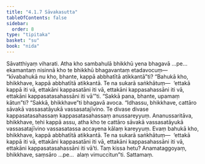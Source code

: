```yaml
---
title: "4.1.7 Sāvakasutta"
tableOfContents: false
sidebar:
  order: 8
type: "tipitaka"
basket: "su"
book: "nida"
---
```



<DynamicBreadcrumb />

<Division number="130" book="nida" bookNo="12" page="390">

<Paragraph number="844" book="nida">
Sāvatthiyaṃ viharati. Atha kho sambahulā bhikkhū yena bhagavā …pe…  ekamantaṃ nisinnā kho te bhikkhū bhagavantaṃ etadavocuṃ—  “kīvabahukā nu kho, bhante, kappā abbhatītā atikkantā”ti? “Bahukā kho, bhikkhave, kappā abbhatītā atikkantā. Te na sukarā saṅkhātuṃ—  ‘ettakā kappā iti vā, ettakāni kappasatāni iti vā, ettakāni kappasahassāni iti vā, ettakāni kappasatasahassāni iti vā’”ti.
</Paragraph>

<Paragraph number="845" book="nida">
“Sakkā pana, bhante, upamaṃ kātun”ti? “Sakkā, bhikkhave”ti bhagavā avoca. “Idhassu, bhikkhave, cattāro sāvakā vassasatāyukā vassasatajīvino. Te divase divase kappasatasahassaṃ kappasatasahassaṃ anussareyyuṃ. Ananussaritāva, bhikkhave, tehi kappā assu, atha kho te cattāro sāvakā vassasatāyukā vassasatajīvino vassasatassa accayena kālaṃ kareyyuṃ. Evaṃ bahukā kho, bhikkhave, kappā abbhatītā atikkantā. Te na sukarā saṅkhātuṃ—  ‘ettakā kappā iti vā, ettakāni kappasatāni iti vā, ettakāni kappasahassāni iti vā, ettakāni kappasatasahassāni iti vā’ti. Taṃ kissa hetu? Anamataggoyaṃ, bhikkhave, saṃsāro …pe…  alaṃ vimuccitun”ti.

</Paragraph>
</Division>

<Paragraph number="846" type="center" book="nida">
Sattamaṃ.
</Paragraph>
